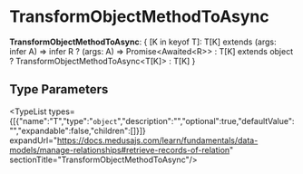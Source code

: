 
# TransformObjectMethodToAsync

 **TransformObjectMethodToAsync**: &#123; [K in keyof T]: T[K] extends (args: infer A) =&#62; infer R ? (args: A) =&#62; Promise&#60;Awaited&#60;R&#62;&#62; : T[K] extends object ? TransformObjectMethodToAsync&#60;T[K]&#62; : T[K] &#125;

## Type Parameters

<TypeList types={[{"name":"T","type":"`object`","description":"","optional":true,"defaultValue":"","expandable":false,"children":[]}]} expandUrl="https://docs.medusajs.com/learn/fundamentals/data-models/manage-relationships#retrieve-records-of-relation" sectionTitle="TransformObjectMethodToAsync"/>

